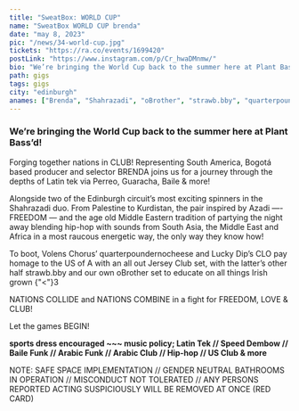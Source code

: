 ---
title: "SweatBox: WORLD CUP"
name: "SweatBox WORLD CUP brenda"
date: "may 8, 2023"
pic: "/news/34-world-cup.jpg"
tickets: "https://ra.co/events/1699420"
postLink: "https://www.instagram.com/p/Cr_hwaDMnmw/"
bio: "We’re bringing the World Cup back to the summer here at Plant Bass’d!"
path: gigs
tags: gigs
city: "edinburgh"
anames: ["Brenda", "Shahrazadi", "oBrother", "strawb.bby", "quarterpoundernocheese", "CLO"]
---

### We’re bringing the World Cup back to the summer here at Plant Bass’d!

Forging together nations in CLUB! Representing South America, Bogotá based producer and selector BRENDA joins us for a journey through the depths of Latin tek via Perreo, Guaracha, Baile & more!

Alongside two of the Edinburgh circuit’s most exciting spinners in the Shahrazadi duo. From Palestine to Kurdistan, the pair inspired by Azadi —- FREEDOM — and the age old Middle Eastern tradition of partying the night away blending hip-hop with sounds from South Asia, the Middle East and Africa in a most raucous energetic way, the only way they know how!

To boot, Volens Chorus’ quarterpoundernocheese and Lucky Dip’s CLO pay homage to the US of A with an all out Jersey Club set, with the latter’s other half strawb.bby and our own oBrother set to educate on all things Irish grown {"<"}3

NATIONS COLLIDE and NATIONS COMBINE in a fight for FREEDOM, LOVE & CLUB!

Let the games BEGIN!

**sports dress encouraged ~~~ music policy; Latin Tek // Speed Dembow // Baile Funk // Arabic Funk // Arabic Club // Hip-hop // US Club & more**

NOTE: SAFE SPACE IMPLEMENTATION // GENDER NEUTRAL BATHROOMS IN OPERATION // MISCONDUCT NOT TOLERATED // ANY PERSONS REPORTED ACTING SUSPICIOUSLY WILL BE REMOVED AT ONCE (RED CARD)
